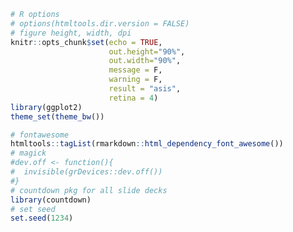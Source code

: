 ```r
# R options
# options(htmltools.dir.version = FALSE)
# figure height, width, dpi
knitr::opts_chunk$set(echo = TRUE,
                      out.height="90%", 
                      out.width="90%", 
                      message = F, 
                      warning = F, 
                      result = "asis",
                      retina = 4)
library(ggplot2)
theme_set(theme_bw())

# fontawesome
htmltools::tagList(rmarkdown::html_dependency_font_awesome())
# magick
#dev.off <- function(){
#  invisible(grDevices::dev.off())
#}
# countdown pkg for all slide decks
library(countdown)
# set seed
set.seed(1234)
```

